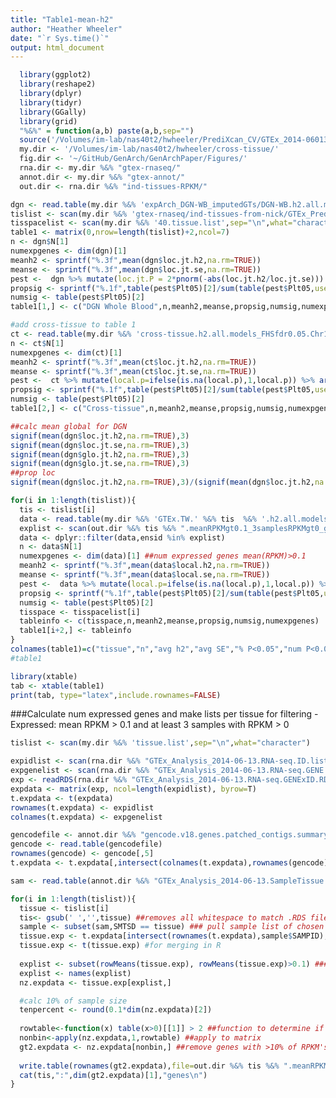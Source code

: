 ```yaml
---
title: "Table1-mean-h2"
author: "Heather Wheeler"
date: "`r Sys.time()`"
output: html_document
---
```


```r
  library(ggplot2)
  library(reshape2)
  library(dplyr)
  library(tidyr)
  library(GGally)
  library(grid)
  "%&%" = function(a,b) paste(a,b,sep="")
  source('/Volumes/im-lab/nas40t2/hwheeler/PrediXcan_CV/GTEx_2014-06013_release/transfers/PrediXmod/Paper_plots/multiplot.R')
  my.dir <- '/Volumes/im-lab/nas40t2/hwheeler/cross-tissue/'
  fig.dir <- '~/GitHub/GenArch/GenArchPaper/Figures/'
  rna.dir <- my.dir %&% "gtex-rnaseq/"
  annot.dir <- my.dir %&% "gtex-annot/"
  out.dir <- rna.dir %&% "ind-tissues-RPKM/"
```

```r
dgn <- read.table(my.dir %&% 'expArch_DGN-WB_imputedGTs/DGN-WB.h2.all.models_FHSfdr0.05.Chr1-22_globalAll_reml-no-constrain.2015-12-15.txt',header=T)
tislist <- scan(my.dir %&% 'gtex-rnaseq/ind-tissues-from-nick/GTEx_PrediXmod.tissue.list',sep="\n",what="character")
tisspacelist <- scan(my.dir %&% '40.tissue.list',sep="\n",what="character")
table1 <- matrix(0,nrow=length(tislist)+2,ncol=7)
n <- dgn$N[1]
numexpgenes <- dim(dgn)[1] 
meanh2 <- sprintf("%.3f",mean(dgn$loc.jt.h2,na.rm=TRUE))
meanse <- sprintf("%.3f",mean(dgn$loc.jt.se,na.rm=TRUE))
pest <-  dgn %>% mutate(loc.jt.P = 2*pnorm(-abs(loc.jt.h2/loc.jt.se))) %>% mutate(loc.jt.P=ifelse(is.na(loc.jt.P),1,loc.jt.P)) %>% arrange(loc.jt.h2) %>% mutate(Plt05=loc.jt.P<0.05) 
propsig <- sprintf("%.1f",table(pest$Plt05)[2]/sum(table(pest$Plt05,useNA="i"))*100)
numsig <- table(pest$Plt05)[2]
table1[1,] <- c("DGN Whole Blood",n,meanh2,meanse,propsig,numsig,numexpgenes)

#add cross-tissue to table 1
ct <- read.table(my.dir %&% 'cross-tissue.h2.all.models_FHSfdr0.05.Chr1-22_globaleQTLOtherChr_reml-no-constrain.2015-12-14.txt',header=T)
n <- ct$N[1]
numexpgenes <- dim(ct)[1] 
meanh2 <- sprintf("%.3f",mean(ct$loc.jt.h2,na.rm=TRUE))
meanse <- sprintf("%.3f",mean(ct$loc.jt.se,na.rm=TRUE))
pest <-  ct %>% mutate(local.p=ifelse(is.na(local.p),1,local.p)) %>% arrange(local.h2) %>% mutate(Plt05=local.p<0.05)
propsig <- sprintf("%.1f",table(pest$Plt05)[2]/sum(table(pest$Plt05,useNA="i"))*100)
numsig <- table(pest$Plt05)[2]
table1[2,] <- c("Cross-tissue",n,meanh2,meanse,propsig,numsig,numexpgenes)

##calc mean global for DGN
signif(mean(dgn$loc.jt.h2,na.rm=TRUE),3)
signif(mean(dgn$loc.jt.se,na.rm=TRUE),3)
signif(mean(dgn$glo.jt.h2,na.rm=TRUE),3)
signif(mean(dgn$glo.jt.se,na.rm=TRUE),3)
##prop loc
signif(mean(dgn$loc.jt.h2,na.rm=TRUE),3)/(signif(mean(dgn$loc.jt.h2,na.rm=TRUE),3)+signif(mean(dgn$glo.jt.h2,na.rm=TRUE),3))

for(i in 1:length(tislist)){
  tis <- tislist[i]
  data <- read.table(my.dir %&% 'GTEx.TW.' %&% tis  %&% '.h2.all.models_FHSfdr0.05.Chr1-22_globaleQTLOtherChr_reml-no-constrain.2015-12-14.txt',header=T,sep="\t")  
  explist <- scan(out.dir %&% tis %&% ".meanRPKMgt0.1_3samplesRPKMgt0_genelist","c")
  data <- dplyr::filter(data,ensid %in% explist)
  n <- data$N[1]
  numexpgenes <- dim(data)[1] ##num expressed genes mean(RPKM)>0.1
  meanh2 <- sprintf("%.3f",mean(data$local.h2,na.rm=TRUE))
  meanse <- sprintf("%.3f",mean(data$local.se,na.rm=TRUE))
  pest <-  data %>% mutate(local.p=ifelse(is.na(local.p),1,local.p)) %>% arrange(local.h2) %>% mutate(Plt05=local.p<0.05) 
  propsig <- sprintf("%.1f",table(pest$Plt05)[2]/sum(table(pest$Plt05,useNA="i"))*100)
  numsig <- table(pest$Plt05)[2]
  tisspace <- tisspacelist[i]
  tableinfo <- c(tisspace,n,meanh2,meanse,propsig,numsig,numexpgenes)
  table1[i+2,] <- tableinfo
}
colnames(table1)=c("tissue","n","avg h2","avg SE","% P<0.05","num P<0.05","num expressed")
#table1

library(xtable)
tab <- xtable(table1)
print(tab, type="latex",include.rownames=FALSE)
```


###Calculate num expressed genes and make lists per tissue for filtering
- Expressed: mean RPKM > 0.1 and at least 3 samples with RPKM > 0 
```r
tislist <- scan(my.dir %&% 'tissue.list',sep="\n",what="character")

expidlist <- scan(rna.dir %&% "GTEx_Analysis_2014-06-13.RNA-seq.ID.list","character")
expgenelist <- scan(rna.dir %&% "GTEx_Analysis_2014-06-13.RNA-seq.GENE.list","character")
exp <- readRDS(rna.dir %&% "GTEx_Analysis_2014-06-13.RNA-seq.GENExID.RDS")
expdata <- matrix(exp, ncol=length(expidlist), byrow=T)
t.expdata <- t(expdata)
rownames(t.expdata) <- expidlist
colnames(t.expdata) <- expgenelist

gencodefile <- annot.dir %&% "gencode.v18.genes.patched_contigs.summary.protein"
gencode <- read.table(gencodefile)
rownames(gencode) <- gencode[,5]
t.expdata <- t.expdata[,intersect(colnames(t.expdata),rownames(gencode))] ###pull protein coding gene expression data

sam <- read.table(annot.dir %&% "GTEx_Analysis_2014-06-13.SampleTissue.annot",header=T,sep="\t")

for(i in 1:length(tislist)){
  tissue <- tislist[i]
  tis<- gsub(' ','',tissue) ##removes all whitespace to match .RDS files
  sample <- subset(sam,SMTSD == tissue) ### pull sample list of chosen tissue
  tissue.exp <- t.expdata[intersect(rownames(t.expdata),sample$SAMPID),] ###pull expression data for chosen tissue###
  tissue.exp <- t(tissue.exp) #for merging in R
  
  explist <- subset(rowMeans(tissue.exp), rowMeans(tissue.exp)>0.1) ###pull genes with mean expression > 0.1###
  explist <- names(explist)
  nz.expdata <- tissue.exp[explist,]

  #calc 10% of sample size
  tenpercent <- round(0.1*dim(nz.expdata)[2])
  
  rowtable<-function(x) table(x>0)[[1]] > 2 ##function to determine if >2 samples have exp levels >0
  nonbin<-apply(nz.expdata,1,rowtable) ##apply to matrix
  gt2.expdata <- nz.expdata[nonbin,] ##remove genes with >10% of RPKM's==0
  
  write.table(rownames(gt2.expdata),file=out.dir %&% tis %&% ".meanRPKMgt0.1_3samplesRPKMgt0_genelist",quote=FALSE,col.names = FALSE,row.names=FALSE)
  cat(tis,":",dim(gt2.expdata)[1],"genes\n")
}
```